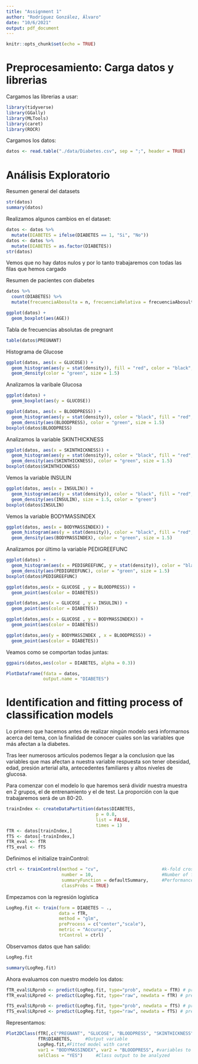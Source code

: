 ```yaml
---
title: "Assignment 1"
author: "Rodríguez González, Álvaro"
date: "10/6/2021"
output: pdf_document
---
```


```r
knitr::opts_chunk$set(echo = TRUE)
```

# Preprocesamiento: Carga datos y librerias

Cargamos las librerias a usar:

```r
library(tidyverse)
library(GGally)
library(MLTools)
library(caret)
library(ROCR)
```

Cargamos los datos:

```r
datos <- read.table("./data/Diabetes.csv", sep = ";", header = TRUE)
```




# Análisis Exploratorio


Resumen general del datasets
```r
str(datos)
summary(datos)
```

Realizamos algunos cambios en el dataset:

```r
datos <- datos %>%
  mutate(DIABETES = ifelse(DIABETES == 1, "Si", "No"))
datos <- datos %>%
  mutate(DIABETES = as.factor(DIABETES))
str(datos)
```

Vemos que no hay datos nulos y por lo tanto trabajaremos con todas las filas que hemos cargado



Resumen de pacientes con diabetes 
```r
datos %>%
  count(DIABETES) %>%
  mutate(frecuenciaAbosulta = n, frecuenciaRelativa = frecuenciaAbosulta/sum(n), n = NULL)
```



```r
ggplot(datos) +
  geom_boxplot(aes(AGE))
```

Tabla de frecuencias absolutas de pregnant
```r
table(datos$PREGNANT)
```

Histograma de Glucose
```r
ggplot(datos, aes(x = GLUCOSE)) + 
  geom_histogram(aes(y = stat(density)), fill = "red", color = "black", bins = 20, alpha = 0.8) + 
  geom_density(color = "green", size = 1.5)
```


Analizamos la varibale Glucosa
```r
ggplot(datos) + 
  geom_boxplot(aes(y = GLUCOSE))
```


```r
ggplot(datos, aes(x = BLOODPRESS)) + 
  geom_histogram(aes(y = stat(density)), color = "black", fill = "red", bins = 20, alpha = 0.8) + 
  geom_density(aes(BLOODPRESS), color = "green", size = 1.5)
boxplot(datos$BLOODPRESS)
```


Analizamos la variable SKINTHICKNESS
```r
ggplot(datos, aes(x = SKINTHICKNESS)) + 
  geom_histogram(aes(y = stat(density)), color = "black", fill = "red", bins = 20, alpha = 0.8) +
  geom_density(aes(SKINTHICKNESS), color = "green", size = 1.5)
boxplot(datos$SKINTHICKNESS)
```


Vemos la variable INSULIN
```r
ggplot(datos, aes(x = INSULIN)) + 
  geom_histogram(aes(y = stat(density)), color = "black", fill = "red", bins = 20, alpha = 0.8) +
  geom_density(aes(INSULIN), size = 1.5, color = "green")
boxplot(datos$INSULIN)
```


Vemos la variable BODYMASSINDEX
```r
ggplot(datos, aes(x = BODYMASSINDEX)) + 
  geom_histogram(aes(y = stat(density)), color = "black", fill = "red", bins = 20, alpha = 0.8) +
  geom_density(aes(BODYMASSINDEX), color = "green", size = 1.5)
```

Analizamos por último la variable PEDIGREEFUNC
```r
ggplot(datos) + 
  geom_histogram(aes(x = PEDIGREEFUNC, y = stat(density)), color = "black", fill = "red", bins = 20, alpha = 0.8) +
  geom_density(aes(PEDIGREEFUNC), color = "green", size = 1.5)
boxplot(datos$PEDIGREEFUNC)
```

```r
ggplot(datos,aes(x = GLUCOSE , y = BLOODPRESS)) + 
  geom_point(aes(color = DIABETES))
```

```r
ggplot(datos,aes(x = GLUCOSE , y = INSULIN)) + 
  geom_point(aes(color = DIABETES))
```

```r
ggplot(datos,aes(x = GLUCOSE , y = BODYMASSINDEX)) + 
  geom_point(aes(color = DIABETES))
```
```r
ggplot(datos,aes(y = BODYMASSINDEX , x = BLOODPRESS)) + 
  geom_point(aes(color = DIABETES))
```




Veamos como se comportan todas juntas:

```r
ggpairs(datos,aes(color = DIABETES, alpha = 0.3))
```


```r
PlotDataframe(fdata = datos, 
              output.name = "DIABETES")
```



# Identification and fitting process of classification models

Lo primero que hacemos antes de realizar ningún modelo será informarnos acerca del tema, con la finalidad de conocer cuales son las variables que más afectan a la diabetes.

Tras leer numerosos articulos podemos llegar a la conclusion que las variables que mas afectan a nuestra variable respuesta son tener obesidad, edad, presión arterial alta, antecedentes familiares y altos niveles de glucosa. 

Para comenzar con el modelo lo que haremos será dividir nuestra muestra en 2 grupos, el de entrenamiento y el de test. La proporción con la que trabajaremos será de un 80-20.


```r
trainIndex <- createDataPartition(datos$DIABETES,     
                                  p = 0.8,      
                                  list = FALSE, 
                                  times = 1)
fTR <- datos[trainIndex,]
fTS <- datos[-trainIndex,]
fTR_eval <- fTR
fTS_eval <- fTS

```


Definimos el initialize trainControl:

```r
ctrl <- trainControl(method = "cv",                        #k-fold cross-validation
                     number = 10,                          #Number of folds
                     summaryFunction = defaultSummary,     #Performance summary for comparing models in hold-out samples.
                     classProbs = TRUE) 
```


Empezamos con la regresión logística

```r
LogReg.fit <- train(form = DIABETES ~ .,
                    data = fTR,
                    method = "glm",
                    preProcess = c("center","scale"),
                    metric = "Accuracy",
                    trControl = ctrl)
```

Observamos datos que han salido:

```r
LogReg.fit
```

```r
summary(LogReg.fit)
```

Ahora evaluamos con nuestro modelo los datos: 

```r
fTR_eval$LRprob <- predict(LogReg.fit, type="prob", newdata = fTR) # predict probabilities
fTR_eval$LRpred <- predict(LogReg.fit, type="raw", newdata = fTR) # predict classes 

fTS_eval$LRprob <- predict(LogReg.fit, type="prob", newdata = fTS) # predict probabilities
fTS_eval$LRpred <- predict(LogReg.fit, type="raw", newdata = fTS) # predict classes 
```

Representamos:

```r
Plot2DClass(fTR[,c("PREGNANT", "GLUCOSE", "BLOODPRESS", "SKINTHICKNESS", "INSULIN", "BODYMASSINDEX","PEDIGREEFUNC", "AGE")], #Input variables 
            fTR$DIABETES,     #Output variable
            LogReg.fit,#Fitted model with caret
            var1 = "BODYMASSINDEX", var2 = "BLOODPRESS", #variables to represent the plot
            selClass = "YES")     #Class output to be analyzed
```









